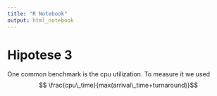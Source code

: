```yaml
---
title: "R Notebook"
output: html_notebook
---
```


# Hipotese 3

One common benchmark is the cpu utilization. To measure it we used 
$$ \frac{cpu\_time}{max(arrival\_time+turnaround)}$$

